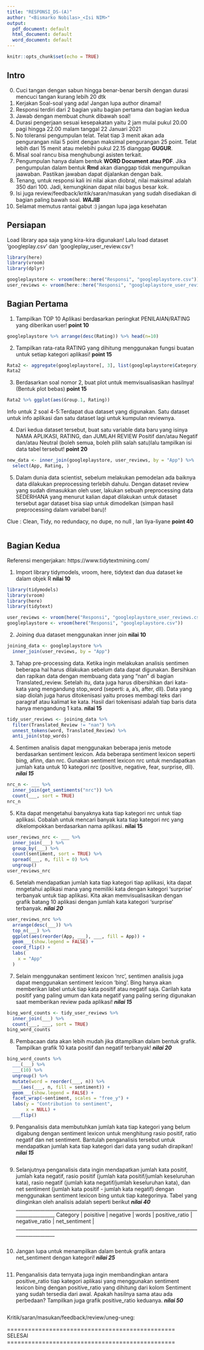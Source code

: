 ---
title: "RESPONSI_DS-(A)"
author: "<Bismarko Nobilas>_<Isi NIM>"
output:
  pdf_document: default
  html_document: default
  word_document: default
---

```{r setup, include=FALSE}
knitr::opts_chunk$set(echo = TRUE)
```

## Intro

0. Cuci tangan dengan sabun hingga benar-benar bersih dengan durasi mencuci tangan kurang lebih 20 dtk
1. Kerjakan Soal-soal yang ada! Jangan lupa author dinamai!
2. Responsi terdiri dari 2 bagian yaitu bagian pertama dan bagian kedua
3. Jawab dengan membuat chunk dibawah soal!
4. Durasi pengerjaan sesuai kesepakatan yaitu 2 jam mulai pukul 20.00 pagi hingga 22.00 malam tanggal 22 Januari 2021
5. No toleransi pengumpulan telat. Telat tiap 3 menit akan ada pengurangan nilai 5 point dengan maksimal pengurangan 25 point. Telat lebih dari 15 menit atau melebihi pukul 22.15 dianggap **GUGUR**.
6. Misal soal rancu bisa menghubungi asisten terkait.
7. Pengumpulan hanya dalam bentuk **WORD Document atau PDF**. Jika pengumpulan dalam bentuk **Rmd** akan dianggap tidak mengumpulkan jaawaban. Pastikan jawaban dapat dijalankan dengan baik. 
8. Tenang, untuk responsi kali ini nilai akan diobral, nilai maksimal adalah 350 dari 100. Jadi, kemungkinan dapat nilai bagus besar kok.
9. Isi juga review/feedback/kritik/saran/masukan yang sudah disediakan di bagian paling bawah soal. ***WAJIB***
10. Selamat memutus rantai gabut :) jangan lupa jaga kesehatan

## Persiapan
Load library apa saja yang kira-kira digunakan! Lalu load dataset 'googleplay.csv' dan 'googleplay_user_review.csv'!

```{r global}
library(here)
library(vroom)
library(dplyr)

googleplaystore <- vroom(here::here("Responsi", "googleplaystore.csv"))
user_reviews <- vroom(here::here("Responsi", "googleplaystore_user_reviews.csv"))
```

## Bagian Pertama

1. Tampilkan TOP 10 Aplikasi berdasarkan peringkat PENILAIAN/RATING yang diberikan user! **point 10**
```{r }
googleplaystore %>% arrange(desc(Rating)) %>% head(n=10)
```

2. Tampilkan rata-rata RATING yang dihitung menggunakan fungsi buatan untuk setiap kategori aplikasi! **point 15**
```{r }
Rata2 <- aggregate(googleplaystore[, 3], list(googleplaystore$Category), mean)
Rata2
```

3. Berdasarkan soal nomor 2, buat plot untuk memvisualisasikan hasilnya! (Bentuk plot bebas) **point 15**
```{r }
Rata2 %>% ggplot(aes(Group.1, Rating))
```

Info untuk 2 soal 4-5:Terdapat dua dataset yang digunakan. Satu dataset untuk info aplikasi dan satu dataset lagi untuk kumpulan reviewnya.


4. Dari kedua dataset tersebut, buat satu variable data baru yang isinya NAMA APLIKASI, RATING, dan JUMLAH REVIEW Positif dan/atau Negatif dan/atau Neutral (boleh semua, boleh pilih salah satu)lalu tampilkan isi data tabel tersebut! **point 20**
```{r }
new_data <- inner_join(googleplaystore, user_reviews, by = "App") %>%
  select(App, Rating, )
```

5. Dalam dunia data scientist, sebelum melakukan pemodelan ada baiknya data dilakukan preprocessing terlebih dahulu. Dengan dataset review yang sudah dimasukkan oleh user, lakukan sebuah preprocessing data SEDERHANA yang menurut kalian dapat dilakukan untuk dataset tersebut agar dataset bisa siap untuk dimodelkan (simpan hasil preprocessing dalam variabel baru)! 

Clue : Clean, Tidy, no redundacy, no dupe, no null , lan liya-liyane **point 40**
```{r }
```


## Bagian Kedua
Referensi mengerjakan: 
https://www.tidytextmining.com/

1. Import library tidymodels, vroom, here, tidytext dan dua dataset ke dalam objek R **nilai 10**
```{r}
library(tidymodels)
library(vroom)
library(here)
library(tidytext)

user_reviews <- vroom(here("Responsi", "googleplaystore_user_reviews.csv"))
googleplaystore <- vroom(here("Responsi", "googleplaystore.csv"))
```

2. Joining dua dataset menggunakan inner join **nilai 10**
```{r}
joining_data <- googleplaystore %>%
  inner_join(user_reviews, by = "App")
```

3. Tahap pre-processing data. Ketika ingin melakukan analisis sentimen beberapa hal harus dilakukan sebelum data dapat digunakan. Bersihkan dan rapikan data dengan membuang data yang "nan" di bagian Translated_review. Setelah itu, data juga harus dibersihkan dari kata-kata yang mengandung stop_word (seperti: a, a's, after, dll). Data yang siap diolah juga harus ditokenisasi yaitu proses membagi teks dari paragraf atau kalimat ke kata. Hasil dari tokenisasi adalah tiap baris data hanya mengandung 1 kata. **nilai 15**
```{r}
tidy_user_reviews <- joining_data %>%
  filter(Translated_Review != "nan") %>%
  unnest_tokens(word, Translated_Review) %>%
  anti_join(stop_words) 
```

4. Sentimen analisis dapat menggunakan beberapa jenis metode berdasarkan sentiment lexicon. Ada beberapa sentiment lexicon seperti bing, afinn, dan nrc. Gunakan sentiment lexicon nrc untuk mendapatkan jumlah kata untuk 10 kategori nrc (positive, negative, fear, surprise, dll). ***nilai 15***
```{r}
nrc_n <- ___ %>% 
  inner_join(get_sentiments("nrc")) %>%
  count(___, sort = TRUE)
nrc_n
```

5. Kita dapat mengetahui banyaknya kata tiap kategori nrc untuk tiap aplikasi. Cobalah untuk mencari banyak kata tiap kategori nrc yang dikelompokkan berdasarkan nama aplikasi. **nilai 15**
```{r}
user_reviews_nrc <- ___ %>% 
  inner_join(___) %>%
  group_by(___) %>%
  count(sentiment, sort = TRUE) %>%
  spread(___, n, fill = 0) %>%
  ungroup()
user_reviews_nrc
```

6. Setelah mendapatkan jumlah kata tiap kategori tiap aplikasi, kita dapat mngetahui aplikasi mana yang memiliki kata dengan kategori 'surprise' terbanyak untuk tiap aplikasi. Kita akan memvisualisasikan dengan grafik batang 10 aplikasi dengan jumlah kata kategori 'surprise' terbanyak. ***nilai 20***
```{r}
user_reviews_nrc %>%
  arrange(desc(___)) %>%
  top_n(___) %>%
  ggplot(aes(reorder(App, ___), ___, fill = App)) +
  geom___(show.legend = FALSE) +
  coord_flip() +
  labs(
    x = "App"
  )

```

7. Selain menggunakan sentiment lexicon 'nrc', sentimen analisis juga dapat menggunakan sentiment lexicon 'bing'. Bing hanya akan memberikan label untuk tiap kata positif atau negatif saja. Carilah kata positif yang paling umum dan kata negatif yang paling sering digunakan saat memberikan review pada aplikasi! ***nilai 15***
```{r}
bing_word_counts <- tidy_user_reviews %>%
  inner_join(___) %>%
  count(___, ___, sort = TRUE)
bing_word_counts
```

8. Pembacaan data akan lebih mudah jika ditampilkan dalam bentuk grafik. Tampilkan grafik 10 kata positif dan negatif terbanyak! ***nilai 20***
```{r}
bing_word_counts %>%
  ___(___) %>%
  ___(10) %>%
  ungroup() %>%
  mutate(word = reorder(___, n)) %>%
  ___(aes(___, n, fill = sentiment)) +
  geom___(show.legend = FALSE) +
  facet_wrap(~sentiment, scales = "free_y") +
  labs(y = "Contribution to sentiment",
       x = NULL) +
  ___flip()
```

9. Penganalisis data membutuhkan jumlah kata tiap kategori yang belum digabung dengan sentiment lexicon untuk menghitung rasio positif, ratio negatif  dan net sentiment. Bantulah penganalisis tersebut untuk mendapatkan jumlah kata tiap kategori dari data yang sudah dirapikan! ***nilai 15***
```{r}
```
9. Selanjutnya penganalisis data ingin mendapatkan jumlah kata positif, jumlah kata negatif, rasio positif (jumlah kata positif/jumlah keseluruhan kata), rasio negatif (jumlah kata negatif/jumlah keseluruhan kata), dan net sentiment  (jumlah kata positif - jumlah kata negatif) dengan menggunakan sentiment lexicon bing untuk tiap kategorinya. Tabel yang diinginkan oleh analisis adalah seperti berikut ***nilai 40***
___________________________________________________________________________________________
Category | poisitive | negative | words | positive_ratio | negative_ratio | net_sentiment |
___________________________________________________________________________________________
```{r}
```
10. Jangan lupa untuk menampilkan dalam bentuk grafik antara net_sentiment dengan kategori! ***nilai 25***
```{r}
```

11. Penganalisis data ternyata juga ingin membandingkan antara positive_ratio tiap kategori aplikasi yang menggunakan sentiment lexicon bing dengan positive_ratio yang dihitung dari kolom Sentiment yang sudah tersedia dari awal. Apakah hasilnya sama atau ada perbedaan? Tampilkan juga grafik positive_ratio keduanya. ***nilai 50***
```{r}
```

Kritik/saran/masukan/feedback/review/uneg-uneg:





================================================ SELESAI ================================================
